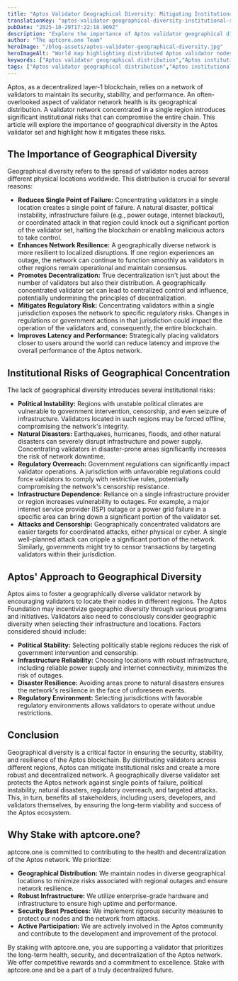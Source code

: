 ```yaml
---
title: "Aptos Validator Geographical Diversity: Mitigating Institutional Risk"
translationKey: "aptos-validator-geographical-diversity-institutional-risk"
pubDate: "2025-10-29T17:22:18.909Z"
description: "Explore the importance of Aptos validator geographical diversity in reducing institutional risk and enhancing network resilience on the Aptos blockchain."
author: "The aptcore.one Team"
heroImage: "/blog-assets/aptos-validator-geographical-diversity.jpg"
heroImageAlt: "World map highlighting distributed Aptos validator nodes showcasing geographical diversity"
keywords: ["Aptos validator geographical distribution","Aptos institutional risk assessment","Aptos network security analysis","decentralized Aptos validator selection","impact of validator location on Aptos","Aptos validator concentration risks","Aptos blockchain governance"] 
tags: ["Aptos validator geographical distribution","Aptos institutional risk assessment","Aptos network security analysis","decentralized Aptos validator selection","impact of validator location on Aptos","Aptos validator concentration risks","Aptos blockchain governance"]
---
```


Aptos, as a decentralized layer-1 blockchain, relies on a network of validators to maintain its security, stability, and performance. An often-overlooked aspect of validator network health is its geographical distribution. A validator network concentrated in a single region introduces significant institutional risks that can compromise the entire chain. This article will explore the importance of geographical diversity in the Aptos validator set and highlight how it mitigates these risks.

## The Importance of Geographical Diversity

Geographical diversity refers to the spread of validator nodes across different physical locations worldwide. This distribution is crucial for several reasons:

*   **Reduces Single Point of Failure:** Concentrating validators in a single location creates a single point of failure. A natural disaster, political instability, infrastructure failure (e.g., power outage, internet blackout), or coordinated attack in that region could knock out a significant portion of the validator set, halting the blockchain or enabling malicious actors to take control.
*   **Enhances Network Resilience:** A geographically diverse network is more resilient to localized disruptions. If one region experiences an outage, the network can continue to function smoothly as validators in other regions remain operational and maintain consensus.
*   **Promotes Decentralization:** True decentralization isn't just about the number of validators but also their distribution. A geographically concentrated validator set can lead to centralized control and influence, potentially undermining the principles of decentralization.
*   **Mitigates Regulatory Risk:** Concentrating validators within a single jurisdiction exposes the network to specific regulatory risks. Changes in regulations or government actions in that jurisdiction could impact the operation of the validators and, consequently, the entire blockchain.
*   **Improves Latency and Performance:** Strategically placing validators closer to users around the world can reduce latency and improve the overall performance of the Aptos network.

## Institutional Risks of Geographical Concentration

The lack of geographical diversity introduces several institutional risks:

*   **Political Instability:** Regions with unstable political climates are vulnerable to government intervention, censorship, and even seizure of infrastructure. Validators located in such regions may be forced offline, compromising the network's integrity.
*   **Natural Disasters:** Earthquakes, hurricanes, floods, and other natural disasters can severely disrupt infrastructure and power supply. Concentrating validators in disaster-prone areas significantly increases the risk of network downtime.
*   **Regulatory Overreach:** Government regulations can significantly impact validator operations. A jurisdiction with unfavorable regulations could force validators to comply with restrictive rules, potentially compromising the network's censorship resistance.
*   **Infrastructure Dependence:** Reliance on a single infrastructure provider or region increases vulnerability to outages. For example, a major internet service provider (ISP) outage or a power grid failure in a specific area can bring down a significant portion of the validator set.
*   **Attacks and Censorship:** Geographically concentrated validators are easier targets for coordinated attacks, either physical or cyber. A single well-planned attack can cripple a significant portion of the network. Similarly, governments might try to censor transactions by targeting validators within their jurisdiction.

## Aptos' Approach to Geographical Diversity

Aptos aims to foster a geographically diverse validator network by encouraging validators to locate their nodes in different regions. The Aptos Foundation may incentivize geographic diversity through various programs and initiatives. Validators also need to consciously consider geographic diversity when selecting their infrastructure and locations. Factors considered should include:

*   **Political Stability:** Selecting politically stable regions reduces the risk of government intervention and censorship.
*   **Infrastructure Reliability:** Choosing locations with robust infrastructure, including reliable power supply and internet connectivity, minimizes the risk of outages.
*   **Disaster Resilience:** Avoiding areas prone to natural disasters ensures the network's resilience in the face of unforeseen events.
*   **Regulatory Environment:** Selecting jurisdictions with favorable regulatory environments allows validators to operate without undue restrictions.

## Conclusion

Geographical diversity is a critical factor in ensuring the security, stability, and resilience of the Aptos blockchain. By distributing validators across different regions, Aptos can mitigate institutional risks and create a more robust and decentralized network. A geographically diverse validator set protects the Aptos network against single points of failure, political instability, natural disasters, regulatory overreach, and targeted attacks. This, in turn, benefits all stakeholders, including users, developers, and validators themselves, by ensuring the long-term viability and success of the Aptos ecosystem.

## Why Stake with aptcore.one?

aptcore.one is committed to contributing to the health and decentralization of the Aptos network. We prioritize:

*   **Geographical Distribution:** We maintain nodes in diverse geographical locations to minimize risks associated with regional outages and ensure network resilience.
*   **Robust Infrastructure:** We utilize enterprise-grade hardware and infrastructure to ensure high uptime and performance.
*   **Security Best Practices:** We implement rigorous security measures to protect our nodes and the network from attacks.
*   **Active Participation:** We are actively involved in the Aptos community and contribute to the development and improvement of the protocol.

By staking with aptcore.one, you are supporting a validator that prioritizes the long-term health, security, and decentralization of the Aptos network. We offer competitive rewards and a commitment to excellence. Stake with aptcore.one and be a part of a truly decentralized future.